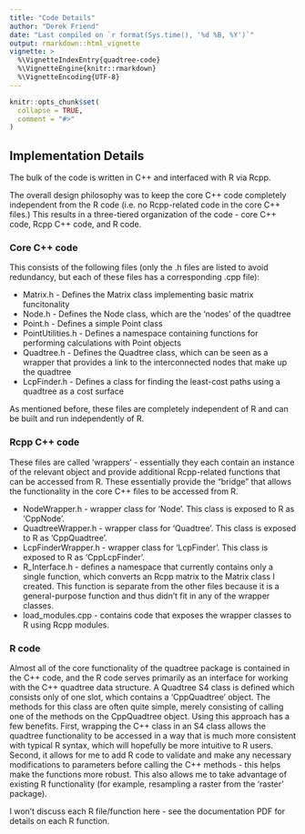 ```yaml
---
title: "Code Details"
author: "Derek Friend"
date: "Last compiled on `r format(Sys.time(), '%d %B, %Y')`"
output: rmarkdown::html_vignette
vignette: >
  %\VignetteIndexEntry{quadtree-code}
  %\VignetteEngine{knitr::rmarkdown}
  %\VignetteEncoding{UTF-8}
---
```


```r
knitr::opts_chunk$set(
  collapse = TRUE,
  comment = "#>"
)
```


## Implementation Details

The bulk of the code is written in C++ and interfaced with R via Rcpp.

The overall design philosophy was to keep the core C++ code completely independent from the R code (i.e. no Rcpp-related code in the core C++ files.) This results in a three-tiered organization of the code - core C++ code, Rcpp C++ code, and  R code.

### Core C++ code

This consists of the following files (only the .h files are listed to avoid redundancy, but each of these files has a corresponding .cpp file):

* Matrix.h - Defines the Matrix class implementing basic matrix funcitonality
* Node.h - Defines the Node class, which are the 'nodes' of the quadtree
* Point.h - Defines a simple Point class
* PointUtilities.h - Defines a namespace containing functions for performing  calculations with Point objects
* Quadtree.h - Defines the Quadtree class, which can be seen as a wrapper that provides a link to the interconnected nodes that make up the quadtree
* LcpFinder.h - Defines a class for finding the least-cost paths using a quadtree as a cost surface

As mentioned before, these files are completely independent of R and can be built and run independently of R.

### Rcpp C++ code

These files are called 'wrappers' - essentially they each contain an instance of the relevant object and provide additional Rcpp-related functions that can be accessed from R. These essentially provide the "bridge" that allows the functionality in the core C++ files to be accessed from R.

* NodeWrapper.h - wrapper class for 'Node'. This class is exposed to R as 'CppNode'.
* QuadtreeWrapper.h - wrapper class for 'Quadtree'. This class is exposed to R as 'CppQuadtree'.
* LcpFinderWrapper.h - wrapper class for 'LcpFinder'. This class is exposed to R as 'CppLcpFinder'.
* R_Interface.h - defines a namespace that currently contains only a single function, which converts an Rcpp matrix to the Matrix class I created. This function is separate from the other files because it is a general-purpose function and thus didn't fit in any of the wrapper classes.
* load_modules.cpp - contains code that exposes the wrapper classes to R using Rcpp modules.

### R code

Almost all of the core functionality of the quadtree package is contained in the C++ code, and the R code serves primarily as an interface for working with the C++ quadtree data structure. A Quadtree S4 class is defined which consists only of one slot, which contains a 'CppQuadtree' object. The methods for this class are often quite simple, merely consisting of calling one of the methods on the CppQuadtree object. Using this approach has a few benefits. First, wrapping the C++ class in an S4 class allows the quadtree functionality to be accessed in a way that is much more consistent with typical R syntax, which will hopefully be more intuitive to R users. Second, it allows for me to add R code to validate and make any necessary modifications to parameters before calling the C++ methods - this helps make the functions more robust. This also allows me to take advantage of existing R functionality (for example, resampling a raster from the 'raster' package).

I won't discuss each R file/function here - see the documentation PDF for details on each R function.